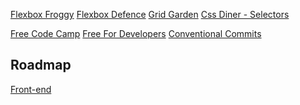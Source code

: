 [Flexbox Froggy](https://flexboxfroggy.com/)
[Flexbox Defence](http://www.flexboxdefense.com/)
[Grid Garden](https://cssgridgarden.com/)
[Css Diner - Selectors](https://flukeout.github.io/)

[Free Code Camp](https://www.freecodecamp.org/)
[Free For Developers](https://free-for.dev/#/)
[Conventional Commits](https://www.conventionalcommits.org/pt-br/v1.0.0/)

## Roadmap

[Front-end](https://roadmap.sh/frontend)
